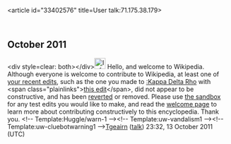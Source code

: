 <article id="33402576" title=User talk:71.175.38.179>
	<talkpage id="33402576" title="User talk:71.175.38.179">

== October 2011 ==

&lt;div style=clear: both&gt;&lt;/div&gt;[[File:Information.svg|25px|alt=|link=]] Hello, and welcome to Wikipedia. Although everyone is welcome to contribute to Wikipedia, at least one of [[Special:Contributions/71.175.38.179|your recent edits]], such as the one you made to [[:Kappa Delta Rho]] with &lt;span class=&quot;plainlinks&quot;&gt;[http://en.wikipedia.org/wiki/Kappa_Delta_Rho?diff=455452749 this edit]&lt;/span&gt;, did not appear to be constructive, and has been [[Help:Reverting|reverted]] or removed. Please use [[Wikipedia:Sandbox|the sandbox]] for any test edits you would like to make, and read the [[Wikipedia:Welcoming committee/Welcome to Wikipedia|welcome page]] to learn more about contributing constructively to this encyclopedia. Thank you. &lt;!-- Template:Huggle/warn-1 --&gt;&lt;!-- Template:uw-vandalism1 --&gt;&lt;!-- Template:uw-cluebotwarning1 --&gt;[[User:Tgeairn|Tgeairn]] ([[User talk:Tgeairn|talk]]) 23:32, 13 October 2011 (UTC)
	</talkpage>
</article>